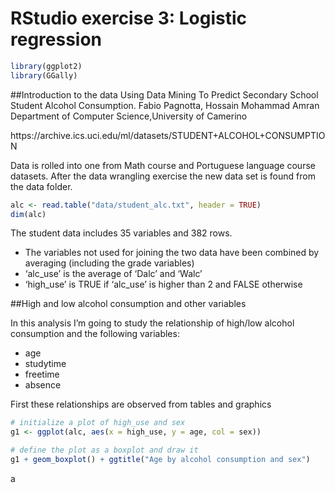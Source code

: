# RStudio exercise 3: Logistic regression
```r
library(ggplot2)
library(GGally)
```
##Introduction to the data
Using Data Mining To Predict Secondary School Student Alcohol Consumption. 
Fabio Pagnotta, Hossain Mohammad Amran 
Department of Computer Science,University of Camerino

https://archive.ics.uci.edu/ml/datasets/STUDENT+ALCOHOL+CONSUMPTION

Data is rolled into one from Math course and Portuguese language course datasets. After the data wrangling exercise the new data set is found from the data folder.
```r
alc <- read.table("data/student_alc.txt", header = TRUE)
dim(alc)
```
The student data includes 35 variables and 382 rows.

* The variables not used for joining the two data have been combined by averaging (including the grade variables)
* 'alc_use' is the average of 'Dalc' and 'Walc'
* 'high_use' is TRUE if 'alc_use' is higher than 2 and FALSE otherwise

##High and low alcohol consumption and other variables

In this analysis I'm going to study the relationship of high/low alcohol consumption and the following variables:

* age
* studytime
* freetime
* absence

First these relationships are observed from tables and graphics

```r
# initialize a plot of high_use and sex
g1 <- ggplot(alc, aes(x = high_use, y = age, col = sex))

# define the plot as a boxplot and draw it
g1 + geom_boxplot() + ggtitle("Age by alcohol consumption and sex")
```

a

